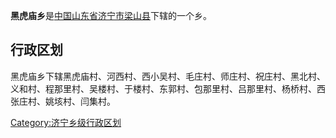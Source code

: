 '''黑虎庙乡'''是[[中华人民共和国|中国]][[山东省|山东省]][[济宁市|济宁市]][[梁山县|梁山县]]下辖的一个乡。

== 行政区划 ==

黑虎庙乡下辖黑虎庙村、河西村、西小吴村、毛庄村、师庄村、祝庄村、黑北村、义和村、程那里村、吴楼村、于楼村、东郭村、包那里村、吕那里村、杨桥村、西张庄村、姚垓村、闫集村。

{{山东小作品}}

[[Category:济宁乡级行政区划|Category:济宁乡级行政区划]]